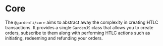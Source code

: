 
# Core

The `@gardenfi/core` aims to abstract away the complexity in creating HTLC transactions. It provides a single `GardenJS` class that allows you to create orders, subscribe to them along with performing HTLC actions such as initiating, redeeming and refunding your orders.

<DocCardList />
